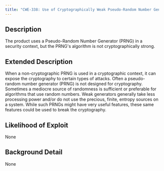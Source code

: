 ```yaml
---
title: "CWE-338: Use of Cryptographically Weak Pseudo-Random Number Generator (PRNG)"
---
```


## Description
The product uses a Pseudo-Random Number Generator (PRNG) in a security context, but the PRNG's algorithm is not cryptographically strong.

## Extended Description

When a non-cryptographic PRNG is used in a cryptographic context, it can expose the cryptography to certain types of attacks.
Often a pseudo-random number generator (PRNG) is not designed for cryptography. Sometimes a mediocre source of randomness is sufficient or preferable for algorithms that use random numbers. Weak generators generally take less processing power and/or do not use the precious, finite, entropy sources on a system. While such PRNGs might have very useful features, these same features could be used to break the cryptography.


## Likelihood of Exploit
None

## Background Detail
None
        